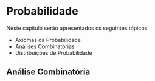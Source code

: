 # Probabilidade  

Neste capítulo serão apresentados os seguintes tópicos:

* Axiomas da Probabilidade
* Análises Combinatórias
* Distribuições de Probabilidade


## Análise Combinatória




